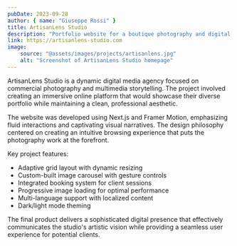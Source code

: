 ```yaml
---
pubDate: 2023-09-28
author: { name: "Giuseppe Rossi" }
title: ArtisanLens Studio
description: "Portfolio website for a boutique photography and digital media agency"
link: https://artisanlens-studio.com
image:
    source: "@assets/images/projects/artisanlens.jpg"
    alt: "Screenshot of ArtisanLens Studio homepage"
---
```


ArtisanLens Studio is a dynamic digital media agency focused on commercial photography and multimedia storytelling. The project involved creating an immersive online platform that would showcase their diverse portfolio while maintaining a clean, professional aesthetic.

The website was developed using Next.js and Framer Motion, emphasizing fluid interactions and captivating visual narratives. The design philosophy centered on creating an intuitive browsing experience that puts the photography work at the forefront.

Key project features:
- Adaptive grid layout with dynamic resizing
- Custom-built image carousel with gesture controls
- Integrated booking system for client sessions
- Progressive image loading for optimal performance
- Multi-language support with localized content
- Dark/light mode theming

The final product delivers a sophisticated digital presence that effectively communicates the studio's artistic vision while providing a seamless user experience for potential clients.
